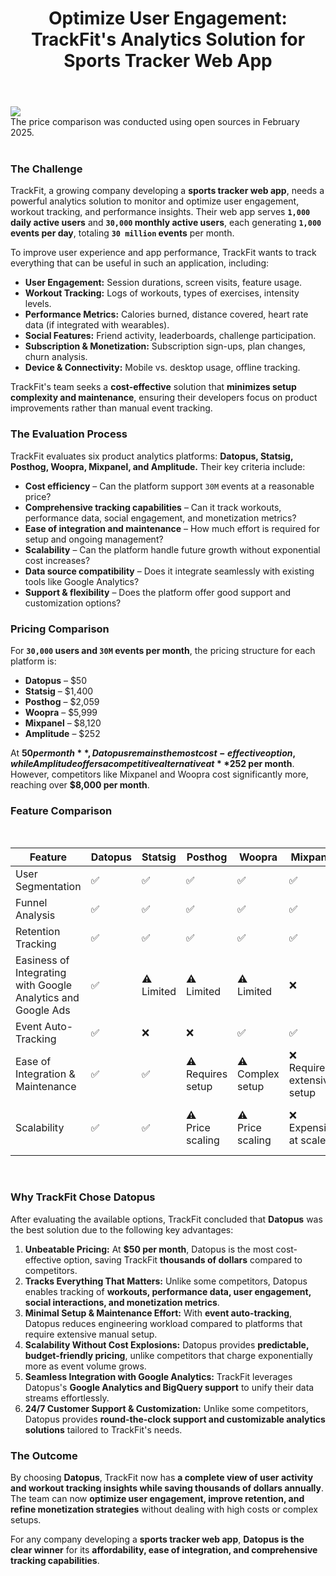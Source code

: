 ﻿---
title: "Optimize User Engagement: TrackFit's Analytics Solution for Sports Tracker Web App"
publishedAt: "2025-02-27"
summary: "TrackFit, a growing company developing a sports tracker web app, needs a powerful analytics solution to monitor and optimize user engagement, workout tracking, and performance insights. Their web app serves 1,000 daily active users and 30,000 monthly active users, each generating 1,000 events per day, totaling 30 million events per month."
image: "https://datopus.blob.core.windows.net/case-studies/company-is-looking-for-ways-to-track-tons-of-user-actions-in-their-sports-tracker-web-app.svg"
---

<div class="flex justify-center">
    <img class="blog-image" src="https://datopus.blob.core.windows.net/case-studies/company-is-looking-for-ways-to-track-tons-of-user-actions-in-their-sports-tracker-web-app.svg" />
</div>
<div class="text-center">The price comparison was conducted using open sources in February 2025.</div>
<br/>

### The Challenge

TrackFit, a growing company developing a **sports tracker web app**, needs a powerful analytics solution to monitor and optimize user engagement, workout tracking, and performance insights. Their web app serves **<code>1,000</code> daily active users** and **<code>30,000</code> monthly active users**, each generating **<code>1,000</code> events per day**, totaling **<code>30 million</code> events** per month. 

To improve user experience and app performance, TrackFit wants to track everything that can be useful in such an application, including:
- **User Engagement:** Session durations, screen visits, feature usage.
- **Workout Tracking:** Logs of workouts, types of exercises, intensity levels.
- **Performance Metrics:** Calories burned, distance covered, heart rate data (if integrated with wearables).
- **Social Features:** Friend activity, leaderboards, challenge participation.
- **Subscription & Monetization:** Subscription sign-ups, plan changes, churn analysis.
- **Device & Connectivity:** Mobile vs. desktop usage, offline tracking.

TrackFit's team seeks a **cost-effective** solution that **minimizes setup complexity and maintenance**, ensuring their developers focus on product improvements rather than manual event tracking.

### The Evaluation Process

TrackFit evaluates six product analytics platforms: **Datopus, Statsig, Posthog, Woopra, Mixpanel, and Amplitude.** Their key criteria include:

- **Cost efficiency** – Can the platform support <code>30M</code> events at a reasonable price?
- **Comprehensive tracking capabilities** – Can it track workouts, performance data, social engagement, and monetization metrics?
- **Ease of integration and maintenance** – How much effort is required for setup and ongoing management?
- **Scalability** – Can the platform handle future growth without exponential cost increases?
- **Data source compatibility** – Does it integrate seamlessly with existing tools like Google Analytics?
- **Support & flexibility** – Does the platform offer good support and customization options?

### Pricing Comparison

For **<code>30,000</code> users and <code>30M</code> events per month**, the pricing structure for each platform is:

- **Datopus** – $50
- **Statsig** – $1,400
- **Posthog** – $2,059
- **Woopra** – $5,999
- **Mixpanel** – $8,120
- **Amplitude** – $252

At **$50 per month**, Datopus remains the most cost-effective option, while Amplitude offers a competitive alternative at **$252 per month**. However, competitors like Mixpanel and Woopra cost significantly more, reaching over **$8,000 per month**.

### Feature Comparison
<br/>
<div class="overflow-x-auto">
    <table class="w-full text-base border border-gray-300 bg-white rounded-lg">
        <thead>
        <tr>
            <th>Feature</th>
            <th>Datopus</th>
            <th>Statsig</th>
            <th>Posthog</th>
            <th>Woopra</th>
            <th>Mixpanel</th>
            <th>Amplitude</th>
        </tr>
        </thead>
        <tbody>
        <tr>
            <td>User Segmentation</td>
            <td>✅</td>
            <td>✅</td>
            <td>✅</td>
            <td>✅</td>
            <td>✅</td>
            <td>✅</td>
        </tr>
        <tr>
            <td>Funnel Analysis</td>
            <td>✅</td>
            <td>✅</td>
            <td>✅</td>
            <td>✅</td>
            <td>✅</td>
            <td>✅</td>
        </tr>
        <tr>
            <td>Retention Tracking</td>
            <td>✅</td>
            <td>✅</td>
            <td>✅</td>
            <td>✅</td>
            <td>✅</td>
            <td>✅</td>
        </tr>
        <tr>
            <td>Easiness of Integrating with Google Analytics and Google Ads</td>
            <td>✅</td>
            <td>⚠️<br/>Limited</td>
            <td>⚠️<br/>Limited</td>
            <td>⚠️<br/>Limited</td>
            <td>❌</td>
            <td>❌</td>
        </tr>
        <tr>
            <td>Event Auto-Tracking</td>
            <td>✅</td>
            <td>❌</td>
            <td>❌</td>
            <td>✅</td>
            <td>✅</td>
            <td>✅</td>
        </tr>
        <tr>
            <td>Ease of Integration & Maintenance</td>
            <td>✅</td>
            <td>✅</td>
            <td>⚠️<br/>Requires setup</td>
            <td>⚠️<br/>Complex setup</td>
            <td>❌<br/>Requires extensive setup</td>
            <td>❌<br/>Very complex setup</td>
        </tr>
        <tr>
            <td>Scalability</td>
            <td>✅</td>
            <td>✅</td>
            <td>⚠️<br/>Price scaling</td>
            <td>⚠️<br/>Price scaling</td>
            <td>❌<br/>Expensive at scale</td>
            <td>❌<br/>Very expensive at scale</td>
        </tr>
        </tbody>
    </table>
</div>
<br/>

### Why TrackFit Chose Datopus

After evaluating the available options, TrackFit concluded that **Datopus** was the best solution due to the following key advantages:

1. **Unbeatable Pricing:** At **$50 per month**, Datopus is the most cost-effective option, saving TrackFit **thousands of dollars** compared to competitors.
2. **Tracks Everything That Matters:** Unlike some competitors, Datopus enables tracking of **workouts, performance data, user engagement, social interactions, and monetization metrics**.
3. **Minimal Setup & Maintenance Effort:** With **event auto-tracking**, Datopus reduces engineering workload compared to platforms that require extensive manual setup.
4. **Scalability Without Cost Explosions:** Datopus provides **predictable, budget-friendly pricing**, unlike competitors that charge exponentially more as event volume grows.
5. **Seamless Integration with Google Analytics:** TrackFit leverages Datopus's **Google Analytics and BigQuery support** to unify their data streams effortlessly.
6. **24/7 Customer Support & Customization:** Unlike some competitors, Datopus provides **round-the-clock support and customizable analytics solutions** tailored to TrackFit's needs.

### The Outcome

By choosing **Datopus**, TrackFit now has **a complete view of user activity and workout tracking insights while saving thousands of dollars annually**. The team can now **optimize user engagement, improve retention, and refine monetization strategies** without dealing with high costs or complex setups.

For any company developing a **sports tracker web app**, **Datopus is the clear winner** for its **affordability, ease of integration, and comprehensive tracking capabilities**.